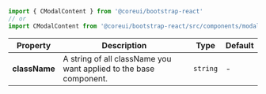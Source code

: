 
```jsx
import { CModalContent } from '@coreui/bootstrap-react'
// or
import CModalContent from '@coreui/bootstrap-react/src/components/modal/CModalContent'
```

| Property | Description | Type | Default |
| --- | --- | --- | --- |
| **className** | A string of all className you want applied to the base component. | `string` | - |
